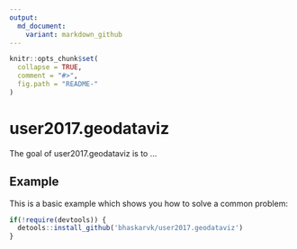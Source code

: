 ```yaml
---
output:
  md_document:
    variant: markdown_github
---
```


<!-- README.md is generated from README.Rmd. Please edit that file -->

```r
knitr::opts_chunk$set(
  collapse = TRUE,
  comment = "#>",
  fig.path = "README-"
)
```

# user2017.geodataviz

The goal of user2017.geodataviz is to ...

## Example

This is a basic example which shows you how to solve a common problem:

```r
if(!require(devtools)) {
  detools::install_github('bhaskarvk/user2017.geodataviz')
}

```
